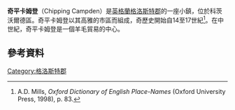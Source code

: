 {{infobox UK place
|country = England
|official_name= Chipping Campden
|static_image_name        = Chipping Campden Church - geograph.org.uk - 557911.jpg
|static_image_caption=聖詹姆斯教堂
|latitude= 52.052
|longitude= -1.779
|label_position=left
| population = 2,288
| population_ref = (2011普查)
|shire_district= [[科茨沃爾德區|科茨沃爾德區]]
|shire_county= [[格洛斯特郡|格洛斯特郡]]
|region= 西南英格蘭
|constituency_westminster=[[科茨沃爾德_(英國國會選區)|科茨沃爾德]]
|post_town= CHIPPING CAMPDEN
|postcode_district = GL55
|postcode_area= GL
|dial_code= 
|os_grid_reference= SP155395
|london_distance=
}}
'''奇平卡姆登'''（Chipping Campden）是[[英格蘭|英格蘭]][[格洛斯特郡|格洛斯特郡]]的一座小鎮，位於科茨沃爾德區。奇平卡姆登以其高雅的市區而組成，奇歷史開始自14至17世紀<ref>A.D. Mills, ''Oxford Dictionary of English Place-Names'' (Oxford University Press, 1998), p. 83.</ref>。在中世紀，奇平卡姆登是一個羊毛貿易的中心。
==參考資料==
{{reflist}}
{{Commonscat|Chipping Campden|奇平卡姆登}}
[[Category:格洛斯特郡|Category:格洛斯特郡]]